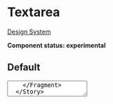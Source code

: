 
<Meta title="UI/Typography/TextArea" component={TextArea} />

# Textarea

[Design System](https://designsystem.amsterdam.nl/7awj1hc9f/p/939dd9-text-area)

**Component status: experimental**

## Default

<Preview>
  <Story name="Default">
    <Fragment>
      <TextArea />
    </Fragment>
  </Story>
</Preview>

## With a value

<Preview>
  <Story name="With a value">
    <Fragment>
      <TextArea value="Some text as value in the textarea" />
    </Fragment>
  </Story>
</Preview>

## With ref (check actions tab)

<Preview>
  <Story name="With ref (check actions tab)">
    <Fragment>
      {(() => {
        const ref = createRef()
        useEffect(() => {
          const element = ref.current
          if (!element) {
            return undefined
          }
          function onInput(event) {
            action(`Value changed! ${event.target.value}`)(event)
          }
          element.addEventListener('input', onInput)
          return () => {
            element.removeEventListener('input', onInput)
          }
        }, [ref])
        return <TextArea ref={ref} />
      })()}
    </Fragment>
  </Story>
</Preview>
